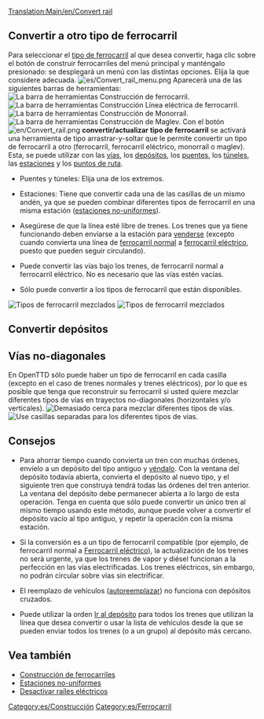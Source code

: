 [[Translation:Main/en/Convert rail]]{{en/-}}{{Template:Tutorial/Es}}
==Convertir a otro tipo de ferrocarril==
Para seleccionar el [[Main/es/Tipos de ferrocarril|tipo de ferrocarril]] al que desea convertir, haga clic sobre el botón de construir ferrocarriles del menú principal y manténgalo presionado: se desplegará un menú con las distintas opciones. Elija la que considere adecuada. 
[[File:es/Convert rail menu.png|none]]
Aparecerá una de las siguientes barras de herramientas:
[[File:es/Railroad Construction.png|none|frame|La [[Construcción de ferrocarriles/Es#Barra de herramientas Construcción de ferrocarril|barra de herramientas Construcción de ferrocarril]].]]
[[File:es/Electrified Railway Construction.png|none|frame|La barra de herramientas Construcción Línea eléctrica de ferrocarril.]]
[[File:es/Monorail Construction.png|none|frame|La barra de herramientas Construcción de Monorraíl.]]
[[File:es/Maglev Construction.png|none|frame|La barra de herramientas Construcción de Maglev.]]
Con el botón [[File:en/Convert rail.png]] '''convertir/actualizar tipo de ferrocarril''' se activará una herramienta de tipo arrastrar-y-soltar que le permite convertir un tipo de ferrocarril a otro (ferrocarril, ferrocarril eléctrico, monorraíl o maglev). Esta, se puede utilizar con las [[Main/es/Construir vías|vías]], los [[Main/es/Construir depósitos de trenes|depósitos]], los [[Main/es/puentes|puentes]], los [[Main/es/Túneles|túneles]], las [[Main/es/Estaciones|estaciones]] y los [[Main/es/Puntos de ruta|puntos de ruta]].

* Puentes y túneles: Elija una de los extremos.

* Estaciones: Tiene que convertir cada una de las casillas de un mismo andén, ya que se pueden combinar diferentes tipos de ferrocarril en una misma estación ([[Main/es/Estaciones no-uniformes|estaciones no-uniformes]]).

* Asegúrese de que la línea esté libre de trenes. Los trenes que ya tiene funcionando deben enviarse a la estación para [[Main/es/vender un tren entero|venderse]] (excepto cuando convierta una línea de [[Main/es/Ferrocarril|ferrocarril normal]] a [[Main/es/Ferrocarril eléctrico|ferrocarril eléctrico]], puesto que pueden seguir circulando).

* Puede convertir las vías bajo los trenes, de ferrocarril normal a ferrocarril eléctrico. No es necesario que las vías estén vacías.

* Sólo puede convertir a los tipos de ferrocarril que están disponibles.
[[File:en/Convert station.png|left|frame|Tipos de ferrocarril mezclados]]
[[File:en/Convert rail tunnel.png|none|frame|Tipos de ferrocarril mezclados]]

==Convertir depósitos==
{{es/Nota|Sólo los [[Main/es/Depósitos|depósitos]] vacíos se pueden convertir (a no ser que el tipo de ferrocarril sea compatible)}}

==Vías no-diagonales==
En OpenTTD sólo puede haber un tipo de ferrocarril en cada casilla (excepto en el caso de trenes normales y trenes eléctricos), por lo que es posible que tenga que reconstruir su ferrocarril si usted quiere mezclar diferentes tipos de vías en trayectos no-diagonales (horizontales y/o verticales).
[[File:en/Convert rail close.png|left|frame|Demasiado cerca para mezclar diferentes tipos de vías.]]
[[File:en/Convert rail good.png|none|frame|Use casillas separadas para los diferentes tipos de vías.]] 

==Consejos==
* Para ahorrar tiempo cuando convierta un tren con muchas órdenes, envíelo a un depósito del tipo antiguo y [[Main/es/Vender un tren entero|véndalo]]. Con la ventana del depósito todavía abierta, convierta el depósito al nuevo tipo, y el siguiente tren que construya tendrá todas las órdenes del tren anterior. La ventana del depósito debe permanecer abierta a lo largo de esta operación. Tenga en cuenta que sólo puede convertir un único tren al mismo tiempo usando este método, aunque puede volver a convertir el depósito vacío al tipo antiguo, y repetir la operación con la misma estación.

* Si la conversión es a un tipo de ferrocarril compatible (por ejemplo, de ferrocarril normal a [[Main/es/Ferrocarril eléctrico|Ferrocarril eléctrico]]), la actualización de los trenes no serà urgente, ya que los trenes de vapor y diésel funcionan a la perfección en las vías electrificadas. Los trenes eléctricos, sin embargo, no podrán circular sobre vías sin electrificar.

* El reemplazo de vehículos ([[Main/en/Reemplazar vehículos/Es#Autoreemplazar|autoreemplazar]]) no funciona con depósitos cruzados.

* Puede utilizar la orden [[Main/en/Órdenes/Es#Ir a|Ir al depósito]] para todos los trenes que utilizan la línea que desea convertir o usar la lista de vehículos desde la que se pueden enviar todos los trenes (o a un grupo) al depósito más cercano.

==Vea también==
*[[Main/es/Construcción de ferrocarriles|Construcción de ferrocarriles]]
*[[Main/es/Estaciones no-uniformes|Estaciones no-uniformes]]
*[[Main/en/Opciones avanzadas/Vehículos/Es#Desactivar raíles eléctricos|Desactivar raíles eléctricos]]

[[Category:es/Construcción]]
[[Category:es/Ferrocarril]]